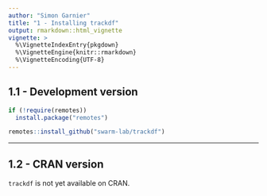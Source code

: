 ```yaml
---
author: "Simon Garnier"
title: "1 - Installing trackdf"
output: rmarkdown::html_vignette
vignette: >
  %\VignetteIndexEntry{pkgdown}
  %\VignetteEngine{knitr::rmarkdown}
  %\VignetteEncoding{UTF-8}
---
```


## 1.1 - Development version

```r
if (!require(remotes)) 
  install.package("remotes")

remotes::install_github("swarm-lab/trackdf")
```

---

## 1.2 - CRAN version

`trackdf` is not yet available on CRAN. 
